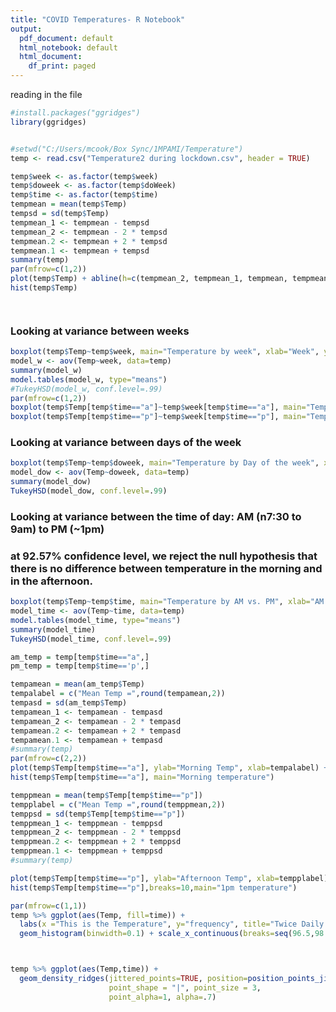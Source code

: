 ```yaml
---
title: "COVID Temperatures- R Notebook"
output:
  pdf_document: default
  html_notebook: default
  html_document:
    df_print: paged
---
```


reading in the file

```r
#install.packages("ggridges")
library(ggridges)


#setwd("C:/Users/mcook/Box Sync/1MPAMI/Temperature")
temp <- read.csv("Temperature2 during lockdown.csv", header = TRUE)

temp$week <- as.factor(temp$week)
temp$doweek <- as.factor(temp$doWeek)
temp$time <- as.factor(temp$time)
tempmean = mean(temp$Temp)
tempsd = sd(temp$Temp)
tempmean_1 <- tempmean - tempsd
tempmean_2 <- tempmean - 2 * tempsd
tempmean.2 <- tempmean + 2 * tempsd
tempmean.1 <- tempmean + tempsd
summary(temp)
par(mfrow=c(1,2))
plot(temp$Temp) + abline(h=c(tempmean_2, tempmean_1, tempmean, tempmean.1, tempmean.2),col=c("red","red","red","red","red"), lty=c(3,2,1,2,3), lwd = c(1,2,3,2,1))
hist(temp$Temp)




```

### Looking at variance between weeks


```r
boxplot(temp$Temp~temp$week, main="Temperature by week", xlab="Week", ylab="Temp", col = "orange")
model_w <- aov(Temp~week, data=temp)
summary(model_w)
model.tables(model_w, type="means")
#TukeyHSD(model_w, conf.level=.99)
par(mfrow=c(1,2))
boxplot(temp$Temp[temp$time=="a"]~temp$week[temp$time=="a"], main="Temperature of MORNING by week", xlab="Week", ylab="Temp", col = "green",ylim=c(96.5,98.2))
boxplot(temp$Temp[temp$time=="p"]~temp$week[temp$time=="p"], main="Temperature of 1pm by week", xlab="Week", ylab="Temp", col = "blue",ylim=c(96.5,98.2))
```

### Looking at variance between days of the week


```r
boxplot(temp$Temp~temp$doweek, main="Temperature by Day of the week", xlab="Day", ylab="Temp", col = "blue")
model_dow <- aov(Temp~doweek, data=temp)
summary(model_dow)
TukeyHSD(model_dow, conf.level=.99)
```



### Looking at variance between the time of day: AM (n7:30 to 9am) to PM (~1pm)

### at 92.57% confidence level, we reject the null hypothesis that there is no difference between temperature in the morning and in the afternoon.

```r

boxplot(temp$Temp~temp$time, main="Temperature by AM vs. PM", xlab="AM or PM", ylab="Temp", col = "green")
model_time <- aov(Temp~time, data=temp)
model.tables(model_time, type="means")
summary(model_time)
TukeyHSD(model_time, conf.level=.99)

am_temp = temp[temp$time=="a",]
pm_temp = temp[temp$time=='p',]

tempamean = mean(am_temp$Temp)
tempalabel = c("Mean Temp =",round(tempamean,2))
tempasd = sd(am_temp$Temp)
tempamean_1 <- tempamean - tempasd
tempamean_2 <- tempamean - 2 * tempasd
tempamean.2 <- tempamean + 2 * tempasd
tempamean.1 <- tempamean + tempasd
#summary(temp)
par(mfrow=c(2,2))
plot(temp$Temp[temp$time=="a"], ylab="Morning Temp", xlab=tempalabel) + abline(h=c(tempamean_2, tempamean_1, tempamean, tempamean.1, tempamean.2),col=c("red","red","red","red","red"), lty=c(3,2,1,2,3), lwd = c(1,2,3,2,1))
hist(temp$Temp[temp$time=="a"], main="Morning temperature")

temppmean = mean(temp$Temp[temp$time=="p"])
tempplabel = c("Mean Temp =",round(temppmean,2))
temppsd = sd(temp$Temp[temp$time=="p"])
temppmean_1 <- temppmean - temppsd
temppmean_2 <- temppmean - 2 * temppsd
temppmean.2 <- temppmean + 2 * temppsd
temppmean.1 <- temppmean + temppsd
#summary(temp)

plot(temp$Temp[temp$time=="p"], ylab="Afternoon Temp", xlab=tempplabel) + abline(h=c(temppmean_2, temppmean_1, temppmean, temppmean.1, temppmean.2),col=c("red","red","red","red","red"), lty=c(3,2,1,2,3), lwd = c(1,2,3,2,1))
hist(temp$Temp[temp$time=="p"],breaks=10,main="1pm temperature")

par(mfrow=c(1,1))
temp %>% ggplot(aes(Temp, fill=time)) + 
  labs(x ="This is the Temperature", y="frequency", title="Twice Daily Temperature Checks") +
  geom_histogram(binwidth=0.1) + scale_x_continuous(breaks=seq(96.5,98.1,.2))



temp %>% ggplot(aes(Temp,time)) +
  geom_density_ridges(jittered_points=TRUE, position=position_points_jitter(height = 0),
                      point_shape = "|", point_size = 3,
                      point_alpha=1, alpha=.7)
```
